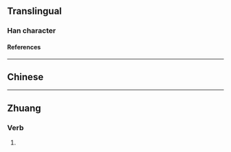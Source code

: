 {{character info/new}}
==Translingual==

===Han character===
{{Han char|rn=9|rad=人|as=07|sn=9|four=27220|canj=OGIL|ids=⿰亻却}}

====References====
{{Han ref|kx=0106.041|hdz=10156.141|uh=3462}}

----

==Chinese==
{{zh-see|𠊬}}

----

==Zhuang==

===Verb===
{{za-head|verb}}

# {{za-sawndip form of|gyoz}}